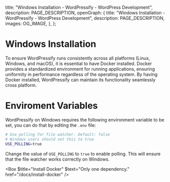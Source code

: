 
  title: "Windows Installation - WordPressify - WordPress Development",
  description: PAGE_DESCRIPTION,
  openGraph: {
    title: "Windows Installation - WordPressify - WordPress Development",
    description: PAGE_DESCRIPTION,
    images: OG_IMAGE,
  },
};

# Windows Installation

To ensure WordPressify runs consistently across all platforms (Linux, Windows, and macOS), it is essential to have Docker installed. Docker provides a standardized environment for running applications, ensuring uniformity in performance regardless of the operating system. By having Docker installed, WordPressify can maintain its functionality seamlessly cross platform.

# Enviroment Variables

WordPressify on Windows requires the following environment variable to be set, you can do that by editing the <code>.env</code> file:

```bash
# Use polling for file watcher. Default: false
# Windows users should set this to true
USE_POLLING=true
```

Change the value of <code>USE_POLLING</code> to <code>true</code> to enable polling. This will ensure that the file watcher works correctly on Windows.

<Box $title="Install Docker" $text="Only one dependency." href="/docs/install-docker" />

